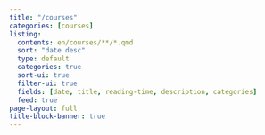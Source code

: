 ```yaml
---
title: "/courses"
categories: [courses]
listing:
  contents: en/courses/**/*.qmd
  sort: "date desc"
  type: default
  categories: true
  sort-ui: true
  filter-ui: true
  fields: [date, title, reading-time, description, categories]
  feed: true
page-layout: full
title-block-banner: true
---
```


::: {when-profile="english"}

:::

